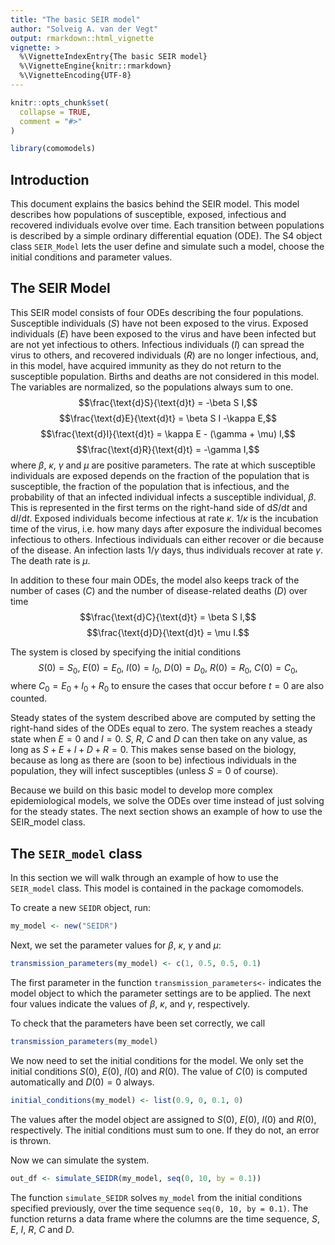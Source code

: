 ```yaml
---
title: "The basic SEIR model"
author: "Solveig A. van der Vegt"
output: rmarkdown::html_vignette
vignette: >
  %\VignetteIndexEntry{The basic SEIR model}
  %\VignetteEngine{knitr::rmarkdown}
  %\VignetteEncoding{UTF-8}
---
```


```r
knitr::opts_chunk$set(
  collapse = TRUE,
  comment = "#>"
)
```

```r
library(comomodels)
```

## Introduction
This document explains the basics behind the SEIR model. This model describes
how populations of susceptible, exposed, infectious and recovered
individuals evolve over time. Each transition between populations is described by a simple
ordinary differential equation (ODE). The S4 object class `SEIR_Model` lets the user
define and simulate such a model, choose the initial conditions and parameter values.

## The SEIR Model
This SEIR model consists of four ODEs describing the four populations. Susceptible
individuals ($S$) have not been exposed to the virus. Exposed individuals ($E$) have been
exposed to the virus and have been infected but are not yet infectious to others.
Infectious individuals ($I$) can spread the virus to others, and recovered individuals ($R$) are no longer
infectious, and, in this model, have acquired immunity as they do not return
to the susceptible population. Births and deaths are not considered in this model.
The variables are normalized, so the populations always sum to one.
$$\frac{\text{d}S}{\text{d}t} = -\beta S I,$$
$$\frac{\text{d}E}{\text{d}t} = \beta S I -\kappa E,$$
$$\frac{\text{d}I}{\text{d}t} = \kappa E - (\gamma + \mu) I,$$
$$\frac{\text{d}R}{\text{d}t} = -\gamma I,$$
where $\beta$, $\kappa$, $\gamma$ and $\mu$ are positive parameters.
The rate at which susceptible individuals are exposed depends on the fraction
of the population that is susceptible, the fraction of the population that is
infectious, and the probability of that an infected individual infects a
susceptible individual, $\beta$. This is represented in the
first terms on the right-hand side of $\text{d}S/ \text{d}t$ and $\text{d}I/ \text{d}t$.
Exposed individuals become infectious at rate $\kappa$. $1/ \kappa$ is
the incubation time of the virus, i.e. how many days after exposure the individual
becomes infectious to others. Infectious individuals can either recover or die
because of the disease. An infection lasts $1/ \gamma$
days, thus individuals recover at rate $\gamma$. The death rate is $\mu$.

In addition to these four main ODEs, the model also keeps track of the number 
of cases ($C$) and the number of disease-related deaths ($D$) over time
$$\frac{\text{d}C}{\text{d}t} = \beta S I,$$
$$\frac{\text{d}D}{\text{d}t} = \mu I.$$

The system is closed by specifying the initial conditions
$$S(0) = S_0,\ E(0) = E_0,\ I(0) = I_0,\ D(0) = D_0,\ R(0) = R_0,\ C(0) = C_0,$$
where $C_0 = E_0 + I_0 + R_0$ to ensure the cases that occur before $t=0$ are
also counted.

Steady states of the system described above are computed by setting the right-hand
sides of the ODEs equal to zero. The system reaches a steady
state when $E = 0$ and $I = 0$. $S$, $R$, $C$ and $D$ can then take on any value,
as long as $S + E + I + D + R = 0$.
This makes sense based on the biology, because as long as there are (soon to be)
infectious individuals in the population, they will infect susceptibles 
(unless $S = 0$ of course).

Because we build on this basic model to develop more complex epidemiological models,
we solve the ODEs over time instead of just solving for the steady states. The
next section shows an example of how to use the SEIR_model class.

## The `SEIR_model` class
In this section we will walk through an example of how to use the `SEIR_model`
class. This model is contained in the package comomodels.

To create a new `SEIDR` object, run:
```r
my_model <- new("SEIDR")
```

Next, we set the parameter values for $\beta$, $\kappa$, $\gamma$ and $\mu$:
```r
transmission_parameters(my_model) <- c(1, 0.5, 0.5, 0.1)
```
The first parameter in the function `transmission_parameters<-` indicates the model object
to which the parameter settings are to be applied. The next four values indicate
the values of $\beta$, $\kappa$, and $\gamma$, respectively.

To check that the parameters have been set correctly, we call
```r
transmission_parameters(my_model)
```

We now need to set the initial conditions for the model. We only set the initial
conditions $S(0)$, $E(0)$, $I(0)$ and $R(0)$. The value of $C(0)$ is computed
automatically and $D(0)=0$ always.
```r
initial_conditions(my_model) <- list(0.9, 0, 0.1, 0)
```
The values after the model object are assigned to $S(0)$, $E(0)$, $I(0)$ and $R(0)$,
respectively. The initial conditions must sum to one. If they do not, an error is thrown.


Now we can simulate the system.
```r
out_df <- simulate_SEIDR(my_model, seq(0, 10, by = 0.1))
```

The function `simulate_SEIDR` solves `my_model` from the initial conditions specified
previously, over the time sequence `seq(0, 10, by = 0.1)`. The function returns
a data frame where the columns are the time sequence, $S$, $E$, $I$, $R$, $C$ and $D$.

